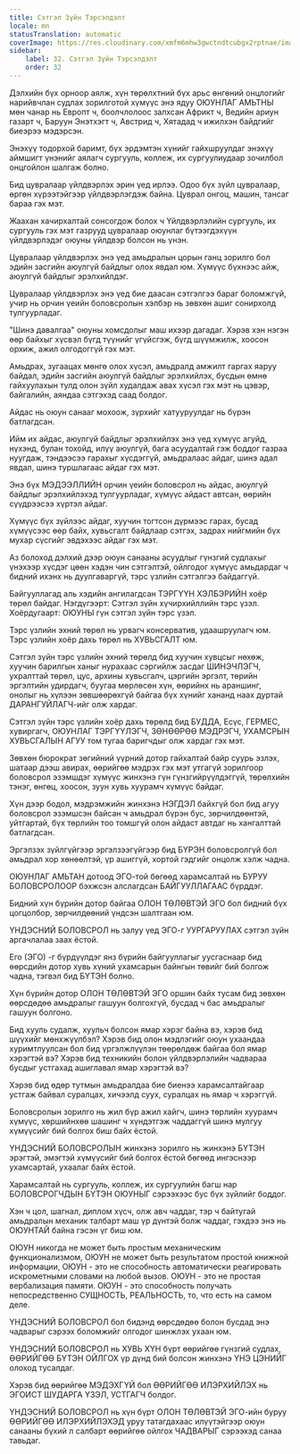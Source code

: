 ```yaml
---
title: Сэтгэл Зүйн Тэрсэлдэлт
locale: mn
statusTranslation: automatic
coverImage: https://res.cloudinary.com/xmfm6mhw3gwctndtcubgx2rptnae/image/upload/v1740337243/small_cover_educacion_fundamental_a051170f1c.webp
sidebar:
    label: 32. Сэтгэл Зүйн Тэрсэлдэлт
    order: 32
---
```

Дэлхийн бүх орноор аялж, хүн төрөлхтний бүх арьс өнгөний онцлогийг нарийвчлан судлах зорилготой хүмүүс энэ ядуу ОЮУНЛАГ АМЬТНЫ мөн чанар нь Европт ч, боолчлолоос залхсан Африкт ч, Ведийн ариун газарт ч, Баруун Энэтхэгт ч, Австрид ч, Хятадад ч ижилхэн байдгийг биеэрээ мэдэрсэн.

Энэхүү тодорхой баримт, бүх эрдэмтэн хүнийг гайхшруулдаг энэхүү аймшигт үнэнийг аялагч сургууль, коллеж, их сургуулиудаар зочилбол онцгойлон шалгаж болно.

Бид цувралаар үйлдвэрлэх эрин үед ирлээ. Одоо бүх зүйл цувралаар, өргөн хүрээтэйгээр үйлдвэрлэгдэж байна. Цуврал онгоц, машин, тансаг бараа гэх мэт.

Жаахан хачирхалтай сонсогдож болох ч Үйлдвэрлэлийн сургууль, их сургууль гэх мэт газрууд цувралаар оюунлаг бүтээгдэхүүн үйлдвэрлэдэг оюуны үйлдвэр болсон нь үнэн.

Цувралаар үйлдвэрлэх энэ үед амьдралын цорын ганц зорилго бол эдийн засгийн аюулгүй байдлыг олох явдал юм. Хүмүүс бүхнээс айж, аюулгүй байдлыг эрэлхийлдэг.

Цувралаар үйлдвэрлэх энэ үед бие даасан сэтгэлгээ бараг боломжгүй, учир нь орчин үеийн боловсролын хэлбэр нь зөвхөн ашиг сонирхолд тулгуурладаг.

"Шинэ давалгаа" оюуны хомсдолыг маш ихээр дагадаг. Хэрэв хэн нэгэн өөр байхыг хүсвэл бүгд түүнийг үгүйсгэж, бүгд шүүмжилж, хоосон орхиж, ажил олгодоггүй гэх мэт.

Амьдрах, зугаацах мөнгө олох хүсэл, амьдралд амжилт гаргах яаруу байдал, эдийн засгийн аюулгүй байдлыг эрэлхийлэх, бусдын өмнө гайхуулахын тулд олон зүйл худалдаж авах хүсэл гэх мэт нь цэвэр, байгалийн, аяндаа сэтгэхэд саад болдог.

Айдас нь оюун санааг мохоож, зүрхийг хатууруулдаг нь бүрэн батлагдсан.

Ийм их айдас, аюулгүй байдлыг эрэлхийлэх энэ үед хүмүүс агуйд, нүхэнд, булан тохойд, илүү аюулгүй, бага асуудалтай гэж боддог газраа нуугдаж, тэндээсээ гарахыг хүсдэггүй, амьдралаас айдаг, шинэ адал явдал, шинэ туршлагаас айдаг гэх мэт.

Энэ бүх МЭДЭЭЛЛИЙН орчин үеийн боловсрол нь айдас, аюулгүй байдлыг эрэлхийлэхэд тулгуурладаг, хүмүүс айдаст автсан, өөрийн сүүдрээсээ хүртэл айдаг.

Хүмүүс бүх зүйлээс айдаг, хуучин тогтсон дүрмээс гарах, бусад хүмүүсээс өөр байх, хувьсгалт байдлаар сэтгэх, задрах нийгмийн бүх мухар сүсгийг эвдэхээс айдаг гэх мэт.

Аз болоход дэлхий дээр оюун санааны асуудлыг гүнзгий судлахыг үнэхээр хүсдэг цөөн хэдэн чин сэтгэлтэй, ойлгодог хүмүүс амьдардаг ч бидний ихэнх нь дуулгаваргүй, тэрс үзлийн сэтгэлгээ байдаггүй.

Байгууллагад аль хэдийн ангилагдсан ТЭРГҮҮН ХЭЛБЭРИЙН хоёр төрөл байдаг. Нэгдүгээрт: Сэтгэл зүйн хүчирхийллийн тэрс үзэл. Хоёрдугаарт: ОЮУНЫ гүн сэтгэл зүйн тэрс үзэл.

Тэрс үзлийн эхний төрөл нь урвагч консерватив, удаашруулагч юм. Тэрс үзлийн хоёр дахь төрөл нь ХУВЬСГАЛТ юм.

Сэтгэл зүйн тэрс үзлийн эхний төрөлд бид хуучин хувцсыг нөхөж, хуучин барилгын ханыг нурахаас сэргийлж засдаг ШИНЭЧЛЭГЧ, ухралттай төрөл, цус, архины хувьсгалч, цэргийн эргэлт, төрийн эргэлтийн удирдагч, буугаа мөрлөсөн хүн, өөрийнх нь араншинг, онолыг нь хүлээн зөвшөөрөхгүй байгаа бүх хүнийг хананд наах дуртай ДАРАНГУЙЛАГЧ-ийг олж хардаг.

Сэтгэл зүйн тэрс үзлийн хоёр дахь төрөлд бид БУДДА, Есүс, ГЕРМЕС, хувиргагч, ОЮУНЛАГ ТЭРГҮҮЛЭГЧ, ЗӨНӨӨРӨӨ МЭДРЭГЧ, УХАМСРЫН ХУВЬСГАЛЫН АГУУ том тугаа баригчдыг олж хардаг гэх мэт.

Зөвхөн бюрократ зөгийний үүрний дотор гайхалтай байр суурь эзлэх, шатаар дээш авирах, өөрийгөө мэдрэх гэх мэт утгагүй зорилгоор боловсрол эзэмшдэг хүмүүс жинхэнэ гүн гүнзгийрүүлдэггүй, төрөлхийн тэнэг, өнгөц, хоосон, зуун хувь хуурамч хүмүүс байдаг.

Хүн дээр бодол, мэдрэмжийн жинхэнэ НЭГДЭЛ байхгүй бол бид агуу боловсрол эзэмшсэн байсан ч амьдрал бүрэн бус, зөрчилдөөнтэй, уйтгартай, бүх төрлийн тоо томшгүй олон айдаст автдаг нь хангалттай батлагдсан.

Эргэлзэх зүйлгүйгээр эргэлзээгүйгээр бид БҮРЭН боловсролгүй бол амьдрал хор хөнөөлтэй, үр ашиггүй, хортой гэдгийг онцолж хэлж чадна.

ОЮУНЛАГ АМЬТАН дотоод ЭГО-той бөгөөд харамсалтай нь БУРУУ БОЛОВСРОЛООР бэхжсэн алслагдсан БАЙГУУЛЛАГААС бүрддэг.

Бидний хүн бүрийн дотор байгаа ОЛОН ТӨЛӨВТЭЙ ЭГО бол бидний бүх цогцолбор, зөрчилдөөний үндсэн шалтгаан юм.

ҮНДЭСНИЙ БОЛОВСРОЛ нь залуу үед ЭГО-г УУРГАРУУЛАХ сэтгэл зүйн аргачлалаа заах ёстой.

Его (ЭГО) -г бүрдүүлдэг янз бүрийн байгууллагыг уусгаснаар бид өөрсдийн дотор хувь хүний ухамсарын байнгын төвийг бий болгож чадна, тэгвэл бид БҮТЭН болно.

Хүн бүрийн дотор ОЛОН ТӨЛӨВТЭЙ ЭГО оршин байх тусам бид зөвхөн өөрсдөдөө амьдралыг гашуун болгохгүй, бусдад ч бас амьдралыг гашуун болгоно.

Бид хууль судалж, хуульч болсон ямар хэрэг байна вэ, хэрэв бид шүүхийг мөнхжүүлбэл? Хэрэв бид олон мэдлэгийг оюун ухаандаа хуримтлуулсан бол бид үргэлжлүүлэн төөрөлдөж байгаа бол ямар хэрэгтэй вэ? Хэрэв бид техникийн болон үйлдвэрлэлийн чадвараа бусдыг устгахад ашиглавал ямар хэрэгтэй вэ?

Хэрэв бид өдөр тутмын амьдралдаа бие биенээ харамсалтайгаар устгаж байвал суралцах, хичээлд суух, суралцах нь ямар ч хэрэггүй.

Боловсролын зорилго нь жил бүр ажил хайгч, шинэ төрлийн хуурамч хүмүүс, хөршийнхөө шашинг ч хүндэтгэж чаддаггүй шинэ мулгуу хүмүүсийг бий болгох биш байх ёстой.

ҮНДЭСНИЙ БОЛОВСРОЛЫН жинхэнэ зорилго нь жинхэнэ БҮТЭН эрэгтэй, эмэгтэй хүмүүсийг бий болгох ёстой бөгөөд ингэснээр ухамсартай, ухаалаг байх ёстой.

Харамсалтай нь сургууль, коллеж, их сургуулийн багш нар БОЛОВСРОГЧДЫН БҮТЭН ОЮУНЫГ сэрээхээс бус бүх зүйлийг боддог.

Хэн ч цол, шагнал, диплом хүсч, олж авч чаддаг, тэр ч байтугай амьдралын механик талбарт маш үр дүнтэй болж чаддаг, гэхдээ энэ нь ОЮУНТАЙ байна гэсэн үг биш юм.

ОЮУН никогда не может быть простым механическим функционализмом, ОЮУН не может быть результатом простой книжной информации, ОЮУН - это не способность автоматически реагировать искрометными словами на любой вызов. ОЮУН - это не простая вербализация памяти. ОЮУН - это способность получать непосредственно СУЩНОСТЬ, РЕАЛЬНОСТЬ, то, что есть на самом деле.

ҮНДЭСНИЙ БОЛОВСРОЛ бол бидэнд өөрсдөдөө болон бусдад энэ чадварыг сэрээх боломжийг олгодог шинжлэх ухаан юм.

ҮНДЭСНИЙ БОЛОВСРОЛ нь ХУВЬ ХҮН бүрт өөрийгөө гүнзгий судлах, ӨӨРИЙГӨӨ БҮТЭН ОЙЛГОХ үр дүнд бий болсон жинхэнэ ҮНЭ ЦЭНИЙГ олоход тусалдаг.

Хэрэв бид өөрийгөө МЭДЭХГҮЙ бол ӨӨРИЙГӨӨ ИЛЭРХИЙЛЭХ нь ЭГОИСТ ШУДАРГА ҮЗЭЛ, УСТГАГЧ болдог.

ҮНДЭСНИЙ БОЛОВСРОЛ нь хүн бүрт ОЛОН ТӨЛӨВТЭЙ ЭГО-ийн буруу ӨӨРИЙГӨӨ ИЛЭРХИЙЛЭХЭД уруу татагдахаас илүүтэйгээр оюун санааны бүхий л салбарт өөрийгөө ойлгох ЧАДВАРЫГ сэрээхэд санаа тавьдаг.

